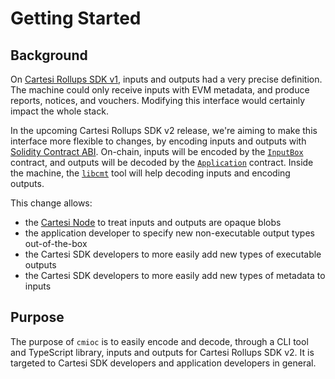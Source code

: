 # Getting Started

## Background

On [Cartesi Rollups SDK v1],
inputs and outputs had a very precise definition.
The machine could only receive inputs with EVM metadata,
and produce reports, notices, and vouchers.
Modifying this interface would certainly impact the whole stack.

In the upcoming Cartesi Rollups SDK v2 release,
we're aiming to make this interface more flexible to changes,
by encoding inputs and outputs with [Solidity Contract ABI].
On-chain, inputs will be encoded by the [`InputBox`] contract,
and outputs will be decoded by the [`Application`] contract.
Inside the machine, the [`libcmt`] tool will help decoding inputs and encoding outputs.

This change allows:

-   the [Cartesi Node] to treat inputs and outputs are opaque blobs
-   the application developer to specify new non-executable output types out-of-the-box
-   the Cartesi SDK developers to more easily add new types of executable outputs
-   the Cartesi SDK developers to more easily add new types of metadata to inputs

## Purpose

The purpose of `cmioc` is to easily encode and decode,
through a CLI tool and TypeScript library,
inputs and outputs for Cartesi Rollups SDK v2.
It is targeted to Cartesi SDK developers
and application developers in general.

[Cartesi Node]: https://github.com/cartesi/rollups-node
[Cartesi Rollups SDK v1]: https://github.com/cartesi/rollups/tree/release/1.0.x
[Solidity Contract ABI]: https://docs.soliditylang.org/en/latest/abi-spec.html
[`Application`]: https://github.com/cartesi/rollups-contracts/blob/v2.0.0-rc.4/contracts/dapp/Application.sol
[`InputBox`]: https://github.com/cartesi/rollups-contracts/blob/v2.0.0-rc.4/contracts/inputs/InputBox.sol
[`libcmt`]: https://github.com/cartesi/machine-emulator-tools/tree/v0.16.0-output-unification-v2-test5/sys-utils/libcmt
